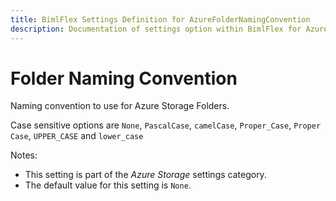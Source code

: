 ```yaml
---
title: BimlFlex Settings Definition for AzureFolderNamingConvention
description: Documentation of settings option within BimlFlex for AzureFolderNamingConvention
---
```

<head>
  <meta name="varigenceProduct" content="BimlFlex"></meta>
  <meta name="varigenceArticleType" content="Reference"></meta>
</head>

# Folder Naming Convention

Naming convention to use for Azure Storage Folders.

Case sensitive options are `None`, `PascalCase`, `camelCase`, `Proper_Case`, `Proper Case`, `UPPER_CASE` and `lower_case`

Notes:

* This setting is part of the *Azure Storage* settings category.
* The default value for this setting is `None`.
